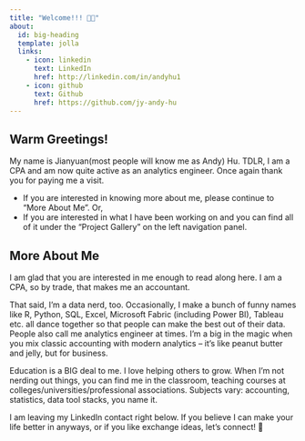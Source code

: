 ```yaml
---
title: "Welcome!!! 🎉🎉" 
about: 
  id: big-heading
  template: jolla
  links: 
    - icon: linkedin
      text: LinkedIn
      href: http://linkedin.com/in/andyhu1
    - icon: github
      text: Github
      href: https://github.com/jy-andy-hu
---
```


::: {#big-heading}

## Warm Greetings!

My name is Jianyuan(most people will know me as Andy) Hu. TDLR, I am a CPA and am now quite active as an analytics engineer. Once again thank you for paying me a visit.

-   If you are interested in knowing more about me, please continue to "More About Me". Or,
-   If you are interested in what I have been working on and you can find all of it under the "Project Gallery" on the left navigation panel.

## More About Me

I am glad that you are interested in me enough to read along here. I am a CPA, so by trade, that makes me an accountant. 

That said, I’m a data nerd, too. Occasionally, I make a bunch of funny names like R, Python, SQL, Excel, Microsoft Fabric (including Power BI), Tableau etc. all dance together so that people can make the best out of their data. People also call me analytics engineer at times. I’m a big in the magic when you mix classic accounting with modern analytics – it's like peanut butter and jelly, but for business.

Education is a BIG deal to me. I love helping others to grow. When I’m not nerding out things, you can find me in the classroom, teaching courses at colleges/universities/professional associations. Subjects vary: accounting, statistics, data tool stacks, you name it. 

I am leaving my LinkedIn contact right below. If you believe I can make your life better in anyways, or if you like exchange ideas, let's connect! 🤝

:::
